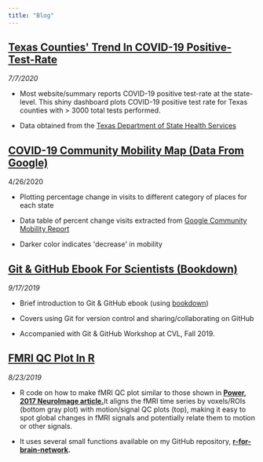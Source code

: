 ```yaml
---
title: "Blog"
---
```


## [**Texas Counties\' Trend In  COVID-19 Positive-Test-Rate**](https://mychan24.shinyapps.io/covid_texas_county_trend_shiny/)

*7/7/2020*

-   Most website/summary reports COVID-19 positive test-rate at the state-level. This shiny dashboard plots COVID-19 positive test rate for Texas counties with \> 3000 total tests performed.

-   Data obtained from the [Texas Department of State Health Services](https://dshs.texas.gov/coronavirus/)

## [**COVID-19 Community Mobility Map (Data From Google)**](https://mychan24.github.io/covid19_google_mobility_map/)

4/26/2020

-   Plotting percentage change in visits to different category of places for each state

-   Data table of percent change visits extracted from [Google Community Mobility Report](https://www.google.com/covid19/mobility/)

-   Darker color indicates \'decrease\' in mobility

## [**Git & GitHub Ebook For Scientists (Bookdown)**](https://gitbookdown.dallasdatascience.com/)

*9/17/2019*

-   Brief introduction to Git & GitHub ebook (using [bookdown](https://bookdown.org/yihui/bookdown/))

-   Covers using Git for version control and sharing/collaborating on GitHub

-   Accompanied with Git & GitHub Workshop at CVL, Fall 2019.

## [**FMRI QC Plot In R** ](https://www.micaelachan.com/fMRI_QC_Plot)

*8/23/2019*

-   R code on how to make fMRI QC plot similar to those shown in [**Power, 2017 NeuroImage article.** ](https://linkinghub.elsevier.com/retrieve/pii/S1053-8119(16)30387-1)It aligns the fMRI time series by voxels/ROIs (bottom gray plot) with motion/signal QC plots (top), making it easy to spot global changes in fMRI signals and potentially relate them to motion or other signals.

-   It uses several small functions available on my GitHub repository, [**r-for-brain-network**](https://github.com/mychan24/r-for-brain-network)**.**
